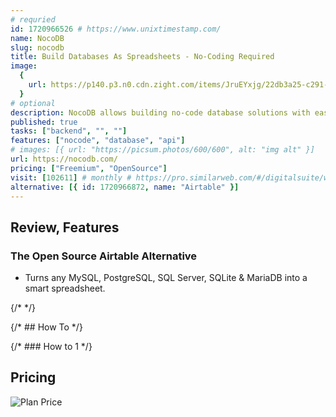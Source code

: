```yaml
---
# requried
id: 1720966526 # https://www.unixtimestamp.com/
name: NocoDB
slug: nocodb
title: Build Databases As Spreadsheets - No-Coding Required
image:
  {
    url: https://p140.p3.n0.cdn.zight.com/items/JruEYxjg/22db3a25-c291-43bf-83a9-47057052b9dd.jpg,
  }
# optional
description: NocoDB allows building no-code database solutions with ease of spreadsheets. Bring your own database or choose ours! Millions of rows? Not a problem. Your Data. Your rules. You are in control.
published: true
tasks: ["backend", "", ""]
features: ["nocode", "database", "api"]
# images: [{ url: "https://picsum.photos/600/600", alt: "img alt" }]
url: https://nocodb.com/
pricing: ["Freemium", "OpenSource"]
visit: [102611] # monthly # https://pro.similarweb.com/#/digitalsuite/websiteanalysis/home
alternative: [{ id: 1720966872, name: "Airtable" }]
---
```


## Review, Features

### The Open Source Airtable Alternative

- Turns any MySQL, PostgreSQL, SQL Server, SQLite & MariaDB into a smart spreadsheet.

{/* <DetailYoutube videoId="" startTime={0} /> */}

{/* ## How To */}

{/* ### How to 1 */}

## Pricing

<Img
  src="https://p140.p3.n0.cdn.zight.com/items/6quopYOA/ac91048d-4d4f-47f8-ad6a-fab39d5a3a1c.jpg"
  alt="Plan Price"
/>

